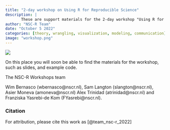 ```yaml
---
title: "2-day workshop on Using R for Reproducible Science"
description: |
       These are support materials for the 2-day workshop "Using R for Reproducible Science".
author: "NSC-R Team"
date: "October 5 2022"
categories: [theory, wrangling, visualization, modeling, communication]
image: "workshop.png"
---
```


![](workshop.png)

On this place you will soon be able to find the materials for the workshop, such as slides, and example code.

The NSC-R Workshops team

Wim Bernasco (wbernasco\@nscr.nl), Sam Langton (slangton\@nscr.nl), Asier Moneva (amoneva\@nscr.nl) Alex Trinidad (atrinidad\@nscr.nl) and Franziska Yasrebi-de Kom (FYasrebi\@nscr.nl).

### Citation

For attribution, please cite this work as [@team_nsc-r_2022]